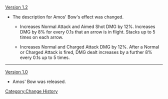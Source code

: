 [[Version 1.2]]
*The description for Amos' Bow's effect was changed.
**{{Color|Old description:}} Increases Normal Attack and <span class="bg-highlight">Aimed Shot</span> DMG by 12%. <span class="bg-highlight">Increases DMG by 8% for every 0.1s that an arrow is in flight. Stacks up to 5 times on each arrow.</span>
**{{Color|New description:}} Increases Normal and <span class="bg-highlight">Charged Attack</span> DMG by 12%. <span class="bg-highlight">After a Normal or Charged Attack is fired, DMG dealt increases by a further 8% every 0.1s up to 5 times.</span>
----
[[Version 1.0]]
*Amos' Bow was released.
<noinclude>[[Category:Change History]]</noinclude>